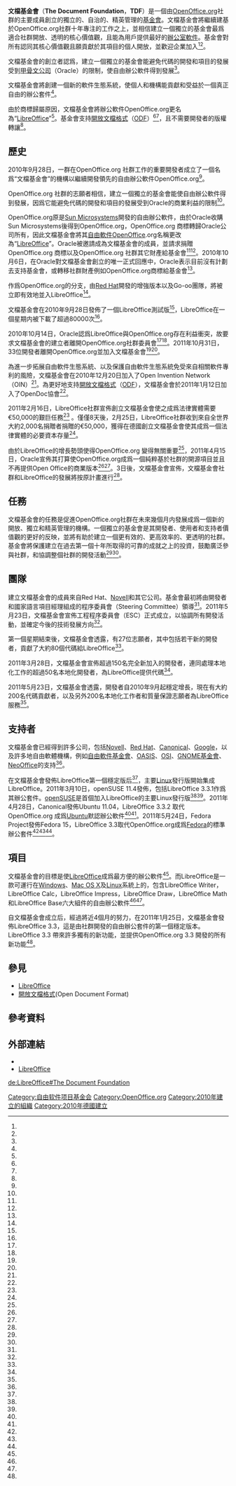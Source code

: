 {{noteTA|G1=IT}}
{{Infobox non-profit
| Non-profit_name   = 文檔基金會<br>The Document Foundation
| Non-profit_logo   = [[File:Logo-libreoffice.svg|50px]]
| founder           = OpenOffice.org社群的主要成員
| founded_date      = 2010年9月28日（宣布）<br>2012年2月17日（法定成立）
| Non-profit_type   = 社群組織
| location          = {{DEU}} [[柏林|柏林]]
| key_people        = Thorsten Behrens<br>Eliane Domingos de Sousa<br>Adam Fyne<br>Joel Madero<br>Michael Meeks<br>Björn Michaelsen<br>Fridrich Štrba<br>Andreas Mantke<br>Eike Rathke<br>Norbert Thiebaud<br>Florian Effenberger
| focus             = [[辦公室軟體|辦公室軟體]]
| products          = [[LibreOffice|LibreOffice]]、解放文檔計劃
| non-profit_slogan =
| staff = 6
| homepage          = {{URL|https://www.documentfoundation.org}}
}}
'''文檔基金會'''（'''The Document Foundation'''，'''TDF'''）是一個由[[OpenOffice.org|OpenOffice.org]]社群的主要成員創立的獨立的、自治的、精英管理的[[基金會|基金會]]。文檔基金會將繼續建基於OpenOffice.org社群十年專注的工作之上，並相信建立一個獨立的基金會最爲適合社群開放、透明的核心價值觀，且能為用戶提供最好的[[辦公室軟件|辦公室軟件]]。基金會對所有認同其核心價值觀且願貢獻於其項目的個人開放，並歡迎企業加入<ref name="NAME_DF1" /><ref name="NAME_DF2" />。

文檔基金會的創立者認爲，建立一個獨立的基金會能避免代碼的開發和項目的發展受到[[甲骨文公司|甲骨文公司]]（Oracle）的限制，使自由辦公軟件得到發展<ref name="NAME_DF2" />。

文檔基金會將創建一個新的軟件生態系統，使個人和機構能貢獻和受益於一個真正自由的辦公套件<ref name="NAME_DF2" />。

由於商標歸屬原因，文檔基金會將辦公軟件OpenOffice.org更名為“[[LibreOffice|LibreOffice]]”<ref name="NAME_DF2" />。基金會支持[[開放文檔格式|開放文檔格式]]（[[ODF|ODF]]）<ref name="NAME_DF2" /><ref name="NAME_DF3" />，且不需要開發者的版權轉讓<ref name="NAME_DF3" />。

==歷史==
2010年9月28日，一群在OpenOffice.org 社群工作的重要開發者成立了一個名爲“文檔基金會”的機構以繼續開發領先的自由辦公軟件OpenOffice.org<ref name="NAME_DF2" />。

OpenOffice.org 社群的志願者相信，建立一個獨立的基金會能使自由辦公軟件得到發展，因爲它能避免代碼的開發和項目的發展受到Oracle的商業利益的限制<ref name="NAME_DF2" />。

OpenOffice.org原是[[Sun_Microsystems|Sun Microsystems]]開發的自由辦公軟件，由於Oracle收購Sun Microsystems後得到OpenOffice.org，OpenOffice.org 商標轉歸Oracle公司所有，因此文檔基金會將其[[自由軟件|自由軟件]]OpenOffice.org名稱更改為“[[LibreOffice|LibreOffice]]”。Oracle被邀請成為文檔基金會的成員，並請求捐贈OpenOffice.org 商標以及OpenOffice.org 社群其它財產給基金會<ref name="NAME_DF2" /><ref name="NAME_H1" />。2010年10月6日，在Oracle對文檔基金會創立的唯一正式回應中，Oracle表示目前沒有計劃去支持基金會，或轉移社群財產例如OpenOffice.org商標給基金會<ref name="NAME_H2" />。

作爲OpenOffice.org的分支，由[[Red_Hat|Red Hat]]開發的增強版本以及Go-oo團隊，將被立即有效地並入LibreOffice<ref name="NAME_H1" />。

文檔基金會在2010年9月28日發佈了一個LibreOffice測試版<ref name="NAME_DF2" />，LibreOffice在一個星期内被下載了超過80000次<ref name="NAME_H2" />。

2010年10月14日，Oracle認爲LibreOffice與OpenOffice.org存在利益衝突，故要求文檔基金會的建立者離開OpenOffice.org社群委員會<ref name="NAME_H3" /><ref name="NAME_H4" />。2011年10月31日，33位開發者離開OpenOffice.org並加入文檔基金會<ref name="NAME_H5" /><ref name="NAME_H6" />。

為進一步拓展自由軟件生態系統、以及保護自由軟件生態系統免受來自相關軟件專利的風險，文檔基金會在2010年12月20日加入了Open Invention Network（OIN）<ref name="NAME_H7" />。為更好地支持[[開放文檔格式|開放文檔格式]]（[[ODF|ODF]]），文檔基金會於2011年1月12日加入了OpenDoc協會<ref name="NAME_DF3" />。

2011年2月16日，LibreOffice社群宣佈創立文檔基金會使之成爲法律實體需要€50,000的艱巨任務<ref name="NAME_H8" /> 。僅僅8天後，2月25日，LibreOffice社群收到來自全世界大約2,000名捐贈者捐贈的€50,000，獲得在德國創立文檔基金會使其成爲一個法律實體的必要資本存量<ref name="NAME_H9" />。

由於LibreOffice的增長勢頭使得OpenOffice.org 變得無關重要<ref name="NAME_H10" />，2011年4月15日，Oracle宣佈其打算使OpenOffice.org成爲一個純粹基於社群的開源項目並且不再提供Open Office的商業版本<ref name="NAME_H11" /><ref name="NAME_H12" />。3日後，文檔基金會宣佈，文檔基金會社群和LibreOffice的發展將按原計畫進行<ref name="NAME_H13" />。

==任務==
文檔基金會的任務是促進OpenOffice.org社群在未來幾個月内發展成爲一個新的開放、獨立和精英管理的機構。一個獨立的基金會是其開發者、使用者和支持者價值觀的更好的反映，並將有助於建立一個更有效的、更高效率的、更透明的社群。基金會將保護建立在過去第一個十年所取得的可靠的成就之上的投資，鼓勵廣泛參與社群，和協調整個社群的開發活動<ref name="NAME_M1" /><ref name="NAME_M2" />。

==團隊==
建立文檔基金會的成員來自Red Hat、[[Novell|Novell]]和其它公司。基金會最初將由開發者和國家語言項目經理組成的程序委員會（Steering Committee）領導<ref name="NAME_M1" />。2011年5月23日，文檔基金會宣佈工程程序委員會（ESC）正式成立，以協調所有開發活動，並確定今後的技術發展方向<ref name="NAME_T2" />。

第一個星期結束後，文檔基金會透露，有27位志願者，其中包括若干新的開發者，貢獻了大約80個代碼給LibreOffice<ref name="NAME_H2" />。

2011年3月28日，文檔基金會宣佈超過150名完全新加入的開發者，連同處理本地化工作的超過50名本地化開發者，為LibreOffice提供代碼<ref name="NAME_T1" />。

2011年5月23日，文檔基金會透露，開發者自2010年9月起穩定增長，現在有大約200名代碼貢獻者，以及另外200名本地化工作者和質量保證志願者為LibreOffice服務<ref name="NAME_T2" />。

==支持者==
文檔基金會已經得到許多公司，包括[[Novell|Novell]]、[[Red_Hat|Red Hat]]、[[Canonical|Canonical]]、[[Google|Google]]，以及許多地自由軟體機構，例如[[自由軟件基金會|自由軟件基金會]]、[[結構化資訊標準促進組織|OASIS]]、[[開放源代碼促進會|OSI]]、[[GNOME基金會|GNOME基金會]]、[[NeoOffice|NeoOffice]]的支持<ref name="NAME_S1" />。

在文檔基金會發佈LibreOffice第一個穩定版后<ref name="NAME_M2" />，主要[[Linux|Linux]]發行版開始集成LibreOffice。2011年3月10日，openSUSE 11.4發佈，包括LibreOffice 3.3.1作爲其辦公套件。[[openSUSE|openSUSE]]是首個加入LibreOffice的主要Linux發行版<ref name="NAME_S2" /><ref name="NAME_S3" />。2011年4月28日，Canonical發佈Ubuntu 11.04，LibreOffice 3.3.2 取代OpenOffice.org 成爲[[Ubuntu|Ubuntu]]默認辦公軟件<ref name="NAME_S4" /><ref name="NAME_S5" />。2011年5月24日，Fedora Project發佈Fedora 15，LibreOffice 3.3取代OpenOffice.org成爲[[Fedora|Fedora]]的標準辦公套件<ref name="NAME_S6" /><ref name="NAME_S7" /><ref name="NAME_S8" />。

==項目==
文檔基金會的目標是使[[LibreOffice|LibreOffice]]成爲最方便的辦公軟件<ref name="NAME_DF2" />。而LibreOffice是一款可運行在[[Windows|Windows]]、[[Mac_OS_X|Mac OS X]]及[[Linux|Linux]]系統上的，包含LibreOffice Writer，LibreOffice Calc，LibreOffice Impress，LibreOffice Draw，LibreOffice Math和LibreOffice Base六大組件的自由辦公軟件<ref name="NAME_P1" /><ref name="NAME_P2" />。

自文檔基金會成立后，經過將近4個月的努力，在2011年1月25日，文檔基金會發佈LibreOffice 3.3，這是由社群開發的自由辦公套件的第一個穩定版本。LibreOffice 3.3 帶來許多獨有的新功能，並提供OpenOffice.org 3.3 開發的所有新功能<ref name="NAME_M2" />。

==參見==
*[[LibreOffice|LibreOffice]]
*[[開放文檔格式|開放文檔格式]](Open Document Format)

==參考資料==
{{Reflist|refs=
<ref name="NAME_DF1"> [http://www.documentfoundation.org/ The Document Foundation.] Retrieved 2011-05-16. </ref>
<ref name="NAME_DF2"> [http://listarchives.documentfoundation.org/www/announce/msg00000.html OpenOffice.org Community announces The Document Foundation.] Retrieved 2011-05-16. </ref>
<ref name="NAME_DF3"> [http://listarchives.documentfoundation.org/www/announce/msg00022.html The Document Foundation joins OpenDoc Society.] Retrieved 2011-05-16. </ref>
<ref name="NAME_H1"> [http://www.documentfoundation.org/faq/ Frequently Asked Questions - FAQ.] {{Wayback|url=http://www.documentfoundation.org/faq/ |date=20101006064110 }} Retrieved 2011-05-16. </ref>
<ref name="NAME_H2"> [http://listarchives.documentfoundation.org/www/announce/msg00006.html Strong support for the first week of The Document Foundation.] Retrieved 2011-05-16. </ref>
<ref name="NAME_H3"> [http://wiki.services.openoffice.org/wiki/Community_Council_Log_20101014 Community Council Log 20101014.] Retrieved 2011-05-16. </ref>
<ref name="NAME_H4"> [http://arstechnica.com/open-source/news/2010/10/oracle-wants-libreoffice-members-to-leave-ooo-council.ars Oracle wants LibreOffice members to leave OOo council.] Retrieved 2011-05-16. </ref>
<ref name="NAME_H5"> [http://www.mail-archive.com/dev@native-lang.openoffice.org/msg04865.html Every end is a new beginning.] Retrieved 2011-05-16. </ref>
<ref name="NAME_H6"> [http://www.pcworld.com/businesscenter/article/209488/more_contributors_leave_openofficeorg_for_libreoffice.html More Contributors Leave OpenOffice.org for LibreOffice.] Retrieved 2011-05-16. </ref>
<ref name="NAME_H7"> [http://listarchives.documentfoundation.org/www/announce/msg00021.html The Document Foundation joins Open Invention Network.] Retrieved 2011-05-16.  </ref>
<ref name="NAME_H8"> [http://listarchives.documentfoundation.org/www/announce/msg00029.html LibreOffice Community starts 50,000 Euro challenge for setting-up its foundation.] Retrieved 2011-05-16. </ref>
<ref name="NAME_H9"> [http://listarchives.documentfoundation.org/www/announce/msg00032.html Thousands of donors contribute €50,000 in just eight days to The Document Foundation.] Retrieved 2011-05-16. </ref>
<ref name="NAME_H10"> [http://arstechnica.com/open-source/news/2011/04/oracle-gives-up-on-ooo-after-community-forks-the-project.ars Oracle gives up on OpenOffice after community forks the project.] Retrieved 2011-05-16. </ref>
<ref name="NAME_H11"> [http://www.marketwire.com/press-release/oracle-announces-its-intention-to-move-openofficeorg-to-a-community-based-project-nasdaq-orcl-1503027.htm Oracle Announces Its Intention to Move OpenOffice.org to a Community-Based Project.] Retrieved 2011-05-16. </ref>
<ref name="NAME_H12"> [http://emeapressoffice.oracle.com/Press-Releases/Oracle-Announces-Its-Intention-to-Move-OpenOffice-org-to-a-Community-based-Project-1ca9.aspx Oracle Announces Its Intention to Move OpenOffice.org to a Community-based Project.] Retrieved 2011-05-16. </ref>
<ref name="NAME_H13"> [http://blog.documentfoundation.org/2011/04/18/whatwestrivefor/ What we strive for.] Retrieved 2011-05-16. </ref>
<ref name="NAME_M1"> [http://www.documentfoundation.org/foundation/ The Document Foundation Mission.] Retrieved 2011-05-16. </ref>
<ref name="NAME_M2"> [http://listarchives.documentfoundation.org/www/announce/msg00026.html The Document Foundation launches LibreOffice 3.3.] Retrieved 2011-05-16. </ref>
<ref name="NAME_T1"> [http://listarchives.documentfoundation.org/www/announce/msg00036.html Six Months of Freedom and Community.] Retrieved 2011-05-16. </ref>
<ref name="NAME_T2"> [http://listarchives.documentfoundation.org/www/announce/msg00044.html The Document Foundation announces the members of the Engineering Steering Committee.] Retrieved 2011-05-27.</ref>
<ref name="NAME_S1"> [http://www.documentfoundation.org/supporters/ Our Supporters.] {{webarchive|url=https://web.archive.org/web/20140901031015/http://www.documentfoundation.org/supporters |date=2014-09-01 }} Retrieved 2011-05-16. </ref>
<ref name="NAME_S2"> [http://news.opensuse.org/2011/03/10/opensuse-11-4/ OpenSUSE 11.4–A New Hallmark For The openSUSE Project.] Retrieved 2011-05-16. </ref>
<ref name="NAME_S3"> [http://www.novell.com/news/press/2011/3/opensuse-114-now-available-with-first-stable-release-of-libreoffice.html OpenSUSE 11.4 Now Available with First Stable Release of LibreOffice.] Retrieved 2011-05-27.</ref>
<ref name="NAME_S4"> [https://lists.ubuntu.com/archives/ubuntu-announce/2011-April/000147.html Ubuntu 11.04 "Natty Narwhal" Available.] Retrieved 2011-05-27.</ref>
<ref name="NAME_S5"> [http://www.theregister.co.uk/2011/04/28/ubuntu_11_04_released/ Ubuntu 'Natty Narwhal' breaks the surface.] Retrieved 2011-05-27.</ref>
<ref name="NAME_S6"> [http://lists.fedoraproject.org/pipermail/announce/2011-May/002964.html Announcing the release of Fedora 15 (Lovelock).] Retrieved 2011-05-27.</ref>
<ref name="NAME_S7"> [http://docs.fedoraproject.org/en-US/Fedora/15/html/Release_Notes/sect-Release_Notes-Changes_for_Desktop_Users.html Fedora 15 Release Notes·2. Changes in Fedora for Desktop Users.] Retrieved 2011-05-27.</ref>
<ref name="NAME_S8"> [http://arstechnica.com/open-source/news/2011/05/first-look-fedora-15-arrives-with-gnome-30-and-systemd.ars First look: Fedora 15 arrives with GNOME 3.0 and systemd.] Retrieved 2011-05-27.</ref>
<ref name="NAME_P1"> [http://www.libreoffice.org/ LibreOffice.] Retrieved 2011-05-16. </ref>
<ref name="NAME_P2"> [http://arstechnica.com/open-source/news/2011/01/the-document-foundation-announces-first-release-of-libreoffice.ars First release of LibreOffice arrives with improvements over OOo.] Retrieved 2011-05-16. </ref>
}}

==外部連結==
*{{Official website}}
*[http://www.libreoffice.org/ LibreOffice] {{Wayback|url=http://www.libreoffice.org/ |date=20210324115210 }}

{{FOSS}}

{{DEFAULTSORT:Document Foundation, The}}
[[Category:自由软件项目基金会|Category:自由软件项目基金会]]
[[Category:OpenOffice.org|Category:OpenOffice.org]]
[[Category:2010年建立的組織|Category:2010年建立的組織]]
[[Category:2010年德國建立|Category:2010年德國建立]]

[[de:LibreOffice#The_Document_Foundation|de:LibreOffice#The Document Foundation]]